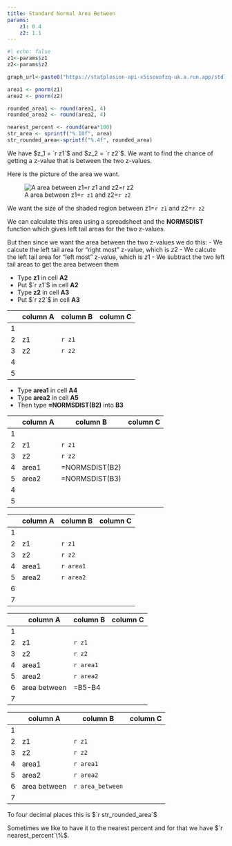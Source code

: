 ```yaml
---
title: Standard Normal Area Between
params:
    z1: 0.4
    z2: 1.1
---
```


```r
#| echo: false
z1<-params$z1
z2<-params$z2

graph_url<-paste0("https://statplosion-api-x5isouofzq-uk.a.run.app/stdlefttail?z=",z)

area1 <- pnorm(z1)
area2 <- pnorm(z2)

rounded_area1 <- round(area1, 4)
rounded_area2 <- round(area2, 4)

nearest_percent <- round(area*100)
str_area <- sprintf("%.10f", area)
str_rounded_area<-sprintf("%.4f", rounded_area)
```

We have $z_1 = `r z1`$ and $z_2 = `r z2`$. We want to find the chance of
getting a z-value that is between the two z-values.  

Here is the picture of the area we want. 

![A area between z1=`r z1` and z2=`r z2`](`r graph_url`)

We want the size of the shaded region between z1=`r z1` and z2=`r z2`

We can calculate this area using a spreadsheet and the **NORMSDIST** function
which gives left tail areas for the two z-values. 

But then since we want the area between the two z-values we do this:
- We calcute the left tail area for "right most" z-value, which is $z2$
- We calcute the left tail area for "left most" z-value, which is $z1$
- We subtract the two left tail areas to get the area between them

- Type **z1** in cell **A2** 
- Put $`r z1`$ in cell **A2** 
- Type **z2** in cell **A3** 
- Put $`r z2`$ in cell **A3** 

|     |    column A    |    column B    |    column C    |
|-----|----------------|----------------|----------------|
|  1  |                |                |                |
|  2  |      z1        |   `r z1`       |                |
|  3  |      z2        |   `r z2`       |                |
|  4  |                |                |                |
|  5  |                |                |                |

- Type **area1** in cell **A4** 
- Type **area2** in cell **A5** 
- Then type **=NORMSDIST(B2)** into **B3**

|     |    column A    |    column B    |    column C    |
|-----|----------------|----------------|----------------|
|  1  |                |                |                |
|  2  |      z1        |   `r z1`       |                |
|  3  |      z2        |   `r z2`       |                |
|  4  |     area1      | =NORMSDIST(B2) |                |
|  5  |     area2      | =NORMSDIST(B3) |                |
|  4  |                |                |                |
|  5  |                |                |                |

|     |    column A    |    column B    |    column C    |
|-----|----------------|----------------|----------------|
|  1  |                |                |                |
|  2  |      z1        |   `r z1`       |                |
|  3  |      z2        |   `r z2`       |                |
|  4  |     area1      |   `r area1`    |                |
|  5  |     area2      |   `r area2`    |                |
|  6  |                |                |                |
|  7  |                |                |                |


|     |    column A    |    column B    |    column C    |
|-----|----------------|----------------|----------------|
|  1  |                |                |                |
|  2  |      z1        |   `r z1`       |                |
|  3  |      z2        |   `r z2`       |                |
|  4  |     area1      |   `r area1`    |                |
|  5  |     area2      |   `r area2`    |                |
|  6  |   area between |    =B5-B4      |                |
|  7  |                |                |                |


|     |    column A    |    column B    |    column C    |
|-----|----------------|----------------|----------------|
|  1  |                |                |                |
|  2  |      z1        |   `r z1`       |                |
|  3  |      z2        |   `r z2`       |                |
|  4  |     area1      |   `r area1`    |                |
|  5  |     area2      |   `r area2`    |                |
|  6  |   area between |`r area_between`|                |
|  7  |                |                |                |


To four decimal places this is $`r str_rounded_area`$

Sometimes we like to have it to the nearest percent and for that we have 
$`r nearest_percent`\%$.
